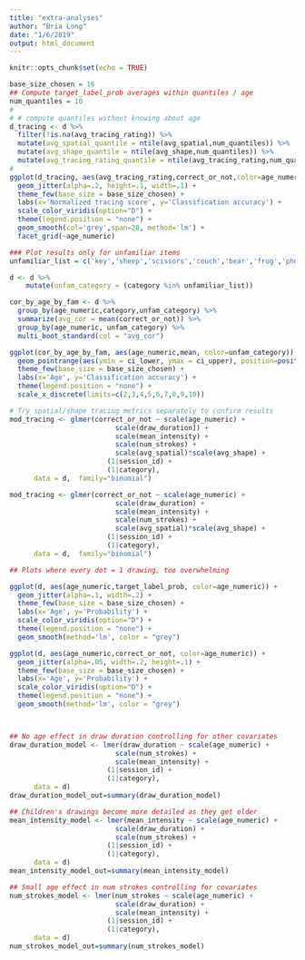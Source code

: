 ```yaml
---
title: "extra-analyses"
author: "Bria Long"
date: "1/6/2019"
output: html_document
---
```


```r
knitr::opts_chunk$set(echo = TRUE)
```

```r
base_size_chosen = 16
## Compute target_label_prob averages within quantiles / age
num_quantiles = 10
# 
# # compute quantiles without knowing about age
d_tracing <- d %>%
  filter(!is.na(avg_tracing_rating)) %>%
  mutate(avg_spatial_quantile = ntile(avg_spatial,num_quantiles)) %>%
  mutate(avg_shape_quantile = ntile(avg_shape,num_quantiles)) %>%
  mutate(avg_tracing_rating_quantile = ntile(avg_tracing_rating,num_quantiles))
# 
ggplot(d_tracing, aes(avg_tracing_rating,correct_or_not,color=age_numeric)) +
  geom_jitter(alpha=.2, height=.1, width=.1) +
  theme_few(base_size = base_size_chosen) +
  labs(x='Normalized tracing score', y='Classification accuracy') +
  scale_color_viridis(option="D") +
  theme(legend.position = "none") +
  geom_smooth(col='grey',span=20, method='lm') +
  facet_grid(~age_numeric)
```

```r
### Plot results only for unfamiliar items
unfamiliar_list = c('key','sheep','scissors','couch','bear','frog','phone')

d <- d %>%
    mutate(unfam_category = (category %in% unfamiliar_list))

cor_by_age_by_fam <- d %>%
  group_by(age_numeric,category,unfam_category) %>%
  summarize(avg_cor = mean(correct_or_not)) %>%
  group_by(age_numeric, unfam_category) %>%
  multi_boot_standard(col = "avg_cor")  

ggplot(cor_by_age_by_fam, aes(age_numeric,mean, color=unfam_category)) +
  geom_pointrange(aes(ymin = ci_lower, ymax = ci_upper), position=position_dodge(width=.5)) + 
  theme_few(base_size = base_size_chosen) + 
  labs(x='Age', y='Classification accuracy') +
  theme(legend.position = "none") +
  scale_x_discrete(limits=c(2,3,4,5,6,7,8,9,10)) 


```


```r
# Try spatial/shape tracing metrics separately to confirm results
mod_tracing <- glmer(correct_or_not ~ scale(age_numeric) +
                          scale(draw_duration]) +
                          scale(mean_intensity) +
                          scale(num_strokes) +
                          scale(avg_spatial)*scale(avg_shape) + 
                        (1|session_id) +
                        (1|category),
      data = d,  family="binomial")

mod_tracing <- glmer(correct_or_not ~ scale(age_numeric) +
                          scale(draw_duration) +
                          scale(mean_intensity) +
                          scale(num_strokes) +
                          scale(avg_spatial)*scale(avg_shape) + 
                        (1|session_id) +
                        (1|category),
      data = d,  family="binomial")

```


```r

## Plots where every dot = 1 drawing, too overwhelming

ggplot(d, aes(age_numeric,target_label_prob, color=age_numeric)) +
  geom_jitter(alpha=.1, width=.2) + 
  theme_few(base_size = base_size_chosen) +
  labs(x='Age', y='Probability') +
  scale_color_viridis(option="D") +
  theme(legend.position = "none") + 
  geom_smooth(method='lm', color = "grey")

ggplot(d, aes(age_numeric,correct_or_not, color=age_numeric)) +
  geom_jitter(alpha=.05, width=.2, height=.1) + 
  theme_few(base_size = base_size_chosen) +
  labs(x='Age', y='Probability') +
  scale_color_viridis(option="D") +
  theme(legend.position = "none") + 
  geom_smooth(method='lm', color = "grey")




```


```r
## No age effect in draw duration controlling for other covariates
draw_duration_model <- lmer(draw_duration ~ scale(age_numeric) +
                          scale(num_strokes) +
                          scale(mean_intensity) +
                        (1|session_id) +
                        (1|category),
      data = d)
draw_duration_model_out=summary(draw_duration_model)

```

```r
## Children's drawings become more detailed as they get older
mean_intensity_model <- lmer(mean_intensity ~ scale(age_numeric) +
                          scale(draw_duration) +
                          scale(num_strokes) +
                        (1|session_id) +
                        (1|category),
      data = d)
mean_intensity_model_out=summary(mean_intensity_model)
```

```r
## Small age effect in num strokes controlling for covariates
num_strokes_model <- lmer(num_strokes ~ scale(age_numeric) +
                          scale(draw_duration) +
                          scale(mean_intensity) +
                        (1|session_id) +
                        (1|category),
      data = d)
num_strokes_model_out=summary(num_strokes_model)
```
